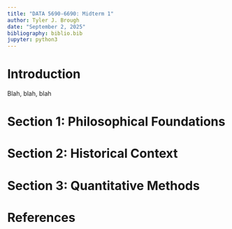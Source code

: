 ```yaml
---
title: "DATA 5690-6690: Midterm 1"
author: Tyler J. Brough
date: "September 2, 2025"
bibliography: biblio.bib
jupyter: python3
---
```


# **Introduction**

Blah, blah, blah

# Section 1: Philosophical Foundations



# Section 2: Historical Context



# Section 3: Quantitative Methods


\newpage

# References 
